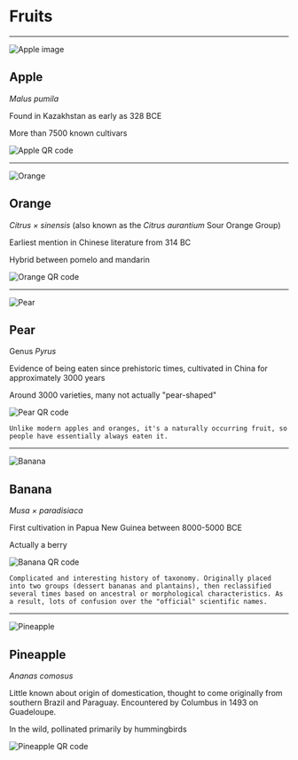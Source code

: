 
# Fruits

---


![Apple image](assets/fruits/apple.jpg)

## Apple

_Malus pumila_

Found in Kazakhstan as early as 328 BCE

More than 7500 known cultivars

<img className="qrcode" alt="Apple QR code" src="assets/qrcodes/fruits/apple.png" />

---


![Orange](assets/fruits/orange.jpg)

## Orange

_Citrus × sinensis_ (also known as the _Citrus aurantium_ Sour Orange Group)

Earliest mention in Chinese literature from 314 BC

Hybrid between pomelo and mandarin

<img className="qrcode" alt="Orange QR code" src="assets/qrcodes/fruits/orange.png" />

---


![Pear](assets/fruits/pear.jpg)

## Pear

Genus _Pyrus_

Evidence of being eaten since prehistoric times, cultivated in China for approximately 3000 years

Around 3000 varieties, many not actually "pear-shaped"

<img className="qrcode" alt="Pear QR code" src="assets/qrcodes/fruits/pear.png" />

```notes
Unlike modern apples and oranges, it's a naturally occurring fruit, so people have essentially always eaten it.
```

---


![Banana](assets/fruits/bananas.jpg)

## Banana

_Musa × paradisiaca_

First cultivation in Papua New Guinea between 8000-5000 BCE

Actually a berry

<img className="qrcode" alt="Banana QR code" src="assets/qrcodes/fruits/banana.png" />

```notes
Complicated and interesting history of taxonomy. Originally placed into two groups (dessert bananas and plantains), then reclassified several times based on ancestral or morphological characteristics. As a result, lots of confusion over the "official" scientific names.
```

---


![Pineapple](assets/fruits/pineapple.jpg)

## Pineapple

_Ananas comosus_

Little known about origin of domestication, thought to come originally from southern Brazil and Paraguay. Encountered by Columbus in 1493 on Guadeloupe.

In the wild, pollinated primarily by hummingbirds

<img className="qrcode" alt="Pineapple QR code" src="assets/qrcodes/fruits/pineapple.png" />

